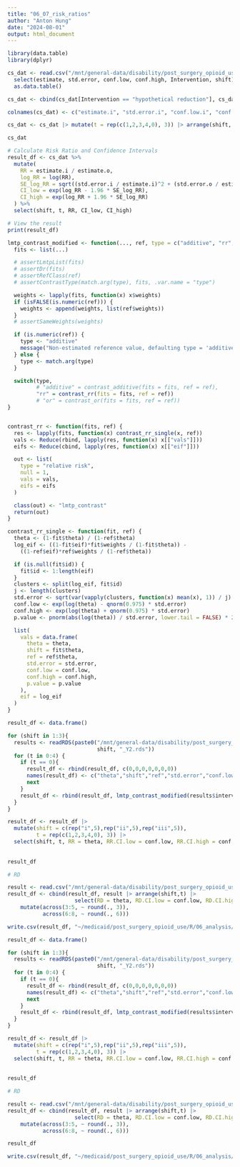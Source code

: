 ```yaml
---
title: "06_07_risk_ratios"
author: "Anton Hung"
date: "2024-08-01"
output: html_document
---
```


```r
library(data.table)
library(dplyr)
```

```r
cs_dat <- read.csv("/mnt/general-data/disability/post_surgery_opioid_use/analysis/ver4/plots/lmtp_results_c-section_Y2.csv") |>
  select(estimate, std.error, conf.low, conf.high, Intervention, shift) |>
  as.data.table()

cs_dat <- cbind(cs_dat[Intervention == "hypothetical reduction"], cs_dat[Intervention == "no reduction"])[, -c(5, 6, 11)]

colnames(cs_dat) <- c("estimate.i", "std.error.i", "conf.low.i", "conf.high.i", "estimate.o", "std.error.o", "conf.low.o", "conf.high.o", "shift")

cs_dat <- cs_dat |> mutate(t = rep(c(1,2,3,4,0), 3)) |> arrange(shift, t)

cs_dat
```

```r
# Calculate Risk Ratio and Confidence Intervals
result_df <- cs_dat %>%
  mutate(
    RR = estimate.i / estimate.o,
    log_RR = log(RR),
    SE_log_RR = sqrt((std.error.i / estimate.i)^2 + (std.error.o / estimate.o)^2),
    CI_low = exp(log_RR - 1.96 * SE_log_RR),
    CI_high = exp(log_RR + 1.96 * SE_log_RR)
  ) %>%
  select(shift, t, RR, CI_low, CI_high)

# View the result
print(result_df)

```





```r
lmtp_contrast_modified <- function(..., ref, type = c("additive", "rr", "or")) {
  fits <- list(...)

  # assertLmtpList(fits)
  # assertDr(fits)
  # assertRefClass(ref)
  # assertContrastType(match.arg(type), fits, .var.name = "type")

  weights <- lapply(fits, function(x) x$weights)
  if (isFALSE(is.numeric(ref))) {
    weights <- append(weights, list(ref$weights))
  }
  # assertSameWeights(weights)

  if (is.numeric(ref)) {
    type <- "additive"
    message("Non-estimated reference value, defaulting type = 'additive'")
  } else {
    type <- match.arg(type)
  }

  switch(type,
         # "additive" = contrast_additive(fits = fits, ref = ref),
         "rr" = contrast_rr(fits = fits, ref = ref))
         # "or" = contrast_or(fits = fits, ref = ref))
}


contrast_rr <- function(fits, ref) {
  res <- lapply(fits, function(x) contrast_rr_single(x, ref))
  vals <- Reduce(rbind, lapply(res, function(x) x[["vals"]]))
  eifs <- Reduce(cbind, lapply(res, function(x) x[["eif"]]))

  out <- list(
    type = "relative risk",
    null = 1,
    vals = vals,
    eifs = eifs
  )

  class(out) <- "lmtp_contrast"
  return(out)
}

contrast_rr_single <- function(fit, ref) {
  theta <- (1-fit$theta) / (1-ref$theta)
  log_eif <- ((1-fit$eif)*fit$weights / (1-fit$theta)) -
    ((1-ref$eif)*ref$weights / (1-ref$theta))

  if (is.null(fit$id)) {
    fit$id <- 1:length(eif)
  }
  clusters <- split(log_eif, fit$id)
  j <- length(clusters)
  std.error <- sqrt(var(vapply(clusters, function(x) mean(x), 1)) / j)
  conf.low <- exp(log(theta) - qnorm(0.975) * std.error)
  conf.high <- exp(log(theta) + qnorm(0.975) * std.error)
  p.value <- pnorm(abs(log(theta)) / std.error, lower.tail = FALSE) * 2

  list(
    vals = data.frame(
      theta = theta,
      shift = fit$theta,
      ref = ref$theta,
      std.error = std.error,
      conf.low = conf.low,
      conf.high = conf.high,
      p.value = p.value
    ),
    eif = log_eif
  )
}


```


```r
result_df <- data.frame()

for (shift in 1:3){
  results <- readRDS(paste0("/mnt/general-data/disability/post_surgery_opioid_use/analysis/ver4/lmtp_result_c-section_shift_",
                            shift, "_Y2.rds"))
  for (t in 0:4) {
    if (t == 0){
      result_df <- rbind(result_df, c(0,0,0,0,0,0,0))
      names(result_df) <- c("theta","shift","ref","std.error","conf.low","conf.high","p.value")
      next
    }
    result_df <- rbind(result_df, lmtp_contrast_modified(results$intervention[[t]], ref = results$observed[[t]], type="rr")$vals)
  }
}

result_df <- result_df |>
  mutate(shift = c(rep("i",5),rep("ii",5),rep("iii",5)),
         t = rep(c(1,2,3,4,0), 3)) |>
  select(shift, t, RR = theta, RR.CI.low = conf.low, RR.CI.high = conf.high)
         
  
result_df

```

```r
# RD

result <- read.csv("/mnt/general-data/disability/post_surgery_opioid_use/analysis/ver4/plots/lmtp_contrasts_c-section_Y2.csv")
result_df <- cbind(result_df, result |> arrange(shift,t) |>
                     select(RD = theta, RD.CI.low = conf.low, RD.CI.high = conf.high)) |>
    mutate(across(3:5, ~ round(., 3)),
           across(6:8, ~ round(., 6)))

write.csv(result_df, "~/medicaid/post_surgery_opioid_use/R/06_analysis/c-section_RD_and_RR.csv")


```


```r
result_df <- data.frame()

for (shift in 1:3){
  results <- readRDS(paste0("/mnt/general-data/disability/post_surgery_opioid_use/analysis/ver4/lmtp_result_other_shift_",
                            shift, "_Y2.rds"))
  for (t in 0:4) {
    if (t == 0){
      result_df <- rbind(result_df, c(0,0,0,0,0,0,0))
      names(result_df) <- c("theta","shift","ref","std.error","conf.low","conf.high","p.value")
      next
    }
    result_df <- rbind(result_df, lmtp_contrast_modified(results$intervention[[t]], ref = results$observed[[t]], type="rr")$vals)
  }
}

result_df <- result_df |>
  mutate(shift = c(rep("i",5),rep("ii",5),rep("iii",5)),
         t = rep(c(1,2,3,4,0), 3)) |>
  select(shift, t, RR = theta, RR.CI.low = conf.low, RR.CI.high = conf.high)
         
  
result_df

```

```r
# RD

result <- read.csv("/mnt/general-data/disability/post_surgery_opioid_use/analysis/ver4/plots/lmtp_contrasts_other_Y2.csv")
result_df <- cbind(result_df, result |> arrange(shift,t) |>
                     select(RD = theta, RD.CI.low = conf.low, RD.CI.high = conf.high)) |>
    mutate(across(3:5, ~ round(., 3)),
           across(6:8, ~ round(., 6)))

result_df

write.csv(result_df, "~/medicaid/post_surgery_opioid_use/R/06_analysis/other_RD_and_RR.csv")


```